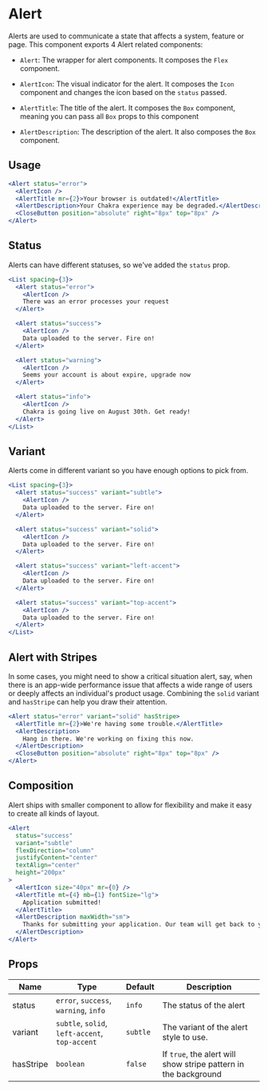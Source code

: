 # Alert

Alerts are used to communicate a state that affects a system, feature or page.
This component exports 4 Alert related components:

- `Alert`: The wrapper for alert components. It composes the `Flex` component.

- `AlertIcon`: The visual indicator for the alert. It composes the `Icon`
  component and changes the icon based on the `status` passed.

- `AlertTitle`: The title of the alert. It composes the `Box` component, meaning
  you can pass all `Box` props to this component

- `AlertDescription`: The description of the alert. It also composes the `Box`
  component.

## Usage

```jsx
<Alert status="error">
  <AlertIcon />
  <AlertTitle mr={2}>Your browser is outdated!</AlertTitle>
  <AlertDescription>Your Chakra experience may be degraded.</AlertDescription>
  <CloseButton position="absolute" right="8px" top="8px" />
</Alert>
```

## Status

Alerts can have different statuses, so we've added the `status` prop.

```jsx
<List spacing={3}>
  <Alert status="error">
    <AlertIcon />
    There was an error processes your request
  </Alert>

  <Alert status="success">
    <AlertIcon />
    Data uploaded to the server. Fire on!
  </Alert>

  <Alert status="warning">
    <AlertIcon />
    Seems your account is about expire, upgrade now
  </Alert>

  <Alert status="info">
    <AlertIcon />
    Chakra is going live on August 30th. Get ready!
  </Alert>
</List>
```

## Variant

Alerts come in different variant so you have enough options to pick from.

```jsx
<List spacing={3}>
  <Alert status="success" variant="subtle">
    <AlertIcon />
    Data uploaded to the server. Fire on!
  </Alert>

  <Alert status="success" variant="solid">
    <AlertIcon />
    Data uploaded to the server. Fire on!
  </Alert>

  <Alert status="success" variant="left-accent">
    <AlertIcon />
    Data uploaded to the server. Fire on!
  </Alert>

  <Alert status="success" variant="top-accent">
    <AlertIcon />
    Data uploaded to the server. Fire on!
  </Alert>
</List>
```

## Alert with Stripes

In some cases, you might need to show a critical situation alert, say, when
there is an app-wide performance issue that affects a wide range of users or
deeply affects an individual's product usage. Combining the `solid` variant and
`hasStripe` can help you draw their attention.

```jsx
<Alert status="error" variant="solid" hasStripe>
  <AlertTitle mr={2}>We're having some trouble.</AlertTitle>
  <AlertDescription>
    Hang in there. We're working on fixing this now.
  </AlertDescription>
  <CloseButton position="absolute" right="8px" top="8px" />
</Alert>
```

## Composition

Alert ships with smaller component to allow for flexibility and make it easy to
create all kinds of layout.

```jsx
<Alert
  status="success"
  variant="subtle"
  flexDirection="column"
  justifyContent="center"
  textAlign="center"
  height="200px"
>
  <AlertIcon size="40px" mr={0} />
  <AlertTitle mt={4} mb={1} fontSize="lg">
    Application submitted!
  </AlertTitle>
  <AlertDescription maxWidth="sm">
    Thanks for submitting your application. Our team will get back to you soon.
  </AlertDescription>
</Alert>
```

## Props

| Name      | Type                                           | Default  | Description                                                     |
| --------- | ---------------------------------------------- | -------- | --------------------------------------------------------------- |
| status    | `error`, `success`, `warning`, `info`          | `info`   | The status of the alert                                         |
| variant   | `subtle`, `solid`, `left-accent`, `top-accent` | `subtle` | The variant of the alert style to use.                          |
| hasStripe | `boolean`                                      | `false`  | If `true`, the alert will show stripe pattern in the background |
